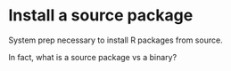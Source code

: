 # Install a source package

System prep necessary to install R packages from source.

In fact, what is a source package vs a binary?

